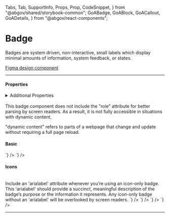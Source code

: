 
  Tabs,
  Tab,
  SupportInfo,
  Props,
  Prop,
  CodeSnippet,
} from "@abgov/shared/storybook-common";
  GoABadge,
  GoABlock,
  GoACallout,
  GoADetails,
} from "@abgov/react-components";

<Meta title="Components/Badge" />

# Badge

Badges are system driven, non-interactive, small labels
which display minimal amounts of information, system feedback, or states.

[Figma design component](https://www.figma.com/file/qWGWDvULAAZuVaDpXCRzqP/DS-Website?node-id=820%3A11807)

---

#### Properties

<Props showTabs={true}>
  <Prop
    name="type"
    type="success | important | information | emergency | dark | midtone | light"
    required={true}
    description="Define the context and colour of the badge"
  />
  <Prop
    name="icon"
    type="boolean"
    defaultValue="false"
    description="Include an icon in the badge"
  />
  <Prop name="content" type="string" description="Text label of the badge" />
  <Prop
    name="arialabel"
    type="string"
    lang="angular"
    defaultValue=""
    description="Accessible label"
  />
  <Prop
    name="ariaLabel"
    type="string"
    lang="react"
    defaultValue=""
    description="Accessible label"
  />
</Props>

<details>
  <summary>Additional Properties</summary>
  <Props showTabs={true}>
    <Prop
      name="mt"
      type="none | 3xs | 2xs | xs | s | m | l | xl | 2xl | 3xl | 4xl"
      defaultValue="none"
      description="Top margin"
    />
    <Prop
      name="mr"
      type="none | 3xs | 2xs | xs | s | m | l | xl | 2xl | 3xl | 4xl"
      defaultValue="none"
      description="Right margin"
    />
    <Prop
      name="mb"
      type="none | 3xs | 2xs | xs | s | m | l | xl | 2xl | 3xl | 4xl"
      defaultValue="none"
      description="Bottom margin"
    />
    <Prop
      name="ml"
      type="none | 3xs | 2xs | xs | s | m | l | xl | 2xl | 3xl | 4xl"
      defaultValue="none"
      description="Left margin"
    />
  </Props>
</details>

<br />
<GoACallout heading='Badge "role" attribute'>
  This badge component does not include the "role" attribute for better parsing
  by screen readers. As a result, it is not fully accessible in situations with
  dynamic content.
</GoACallout>

<GoADetails heading="What is dynamic content?">
  <p>
    "dynamic content" refers to parts of a webpage that change and update
    without requiring a full page reload.
  </p>
</GoADetails>

#### Basic

<Story name="Basic">
  <GoABlock gap="2xs">
    <GoABadge type="information" content="Information" />
    <GoABadge type="success" content="Success" />
    <GoABadge type="important" content="Important" />
    <GoABadge type="emergency" content="Emergency" />
    <GoABadge type="dark" content="Dark" />
    <GoABadge type="midtone" content="Midtone" />
    <GoABadge type="light" content="Light" />
  </GoABlock>
</Story>

<Tabs>
  <Tab label="Web Component" hidden={true}>
    <CodeSnippet
      lang="html"
      code={`
        <goa-badge type="information" content="Information" />
        <goa-badge type="success" content="Success" />
        <goa-badge type="important" content="Important" />
        <goa-badge type="emergency" content="Emergency" />
        <goa-badge type="dark" content="Dark" />
        <goa-badge type="midtone" content="Midtone" />
        <goa-badge type="light" content="Light" />
      `}
    />
  </Tab>
  <Tab label="Angular">
    <CodeSnippet
      lang="html"
      code={`
        <goa-badge type="information" content="Information"></goa-badge>
        <goa-badge type="success" content="Success"></goa-badge>
        <goa-badge type="important" content="Important"></goa-badge>
        <goa-badge type="emergency" content="Emergency"></goa-badge>
        <goa-badge type="dark" content="Dark"></goa-badge>
        <goa-badge type="midtone" content="Midtone"></goa-badge>
        <goa-badge type="light" content="Light"></goa-badge>
      `}
    />
  </Tab>
  <Tab label="React">
    <CodeSnippet
      lang="tsx"
      code={`
        <GoABadge type="information" content="Information" />
        <GoABadge type="success" content="Success" />
        <GoABadge type="important" content="Important" />
        <GoABadge type="emergency" content="Emergency" />
        <GoABadge type="dark" content="Dark" />
        <GoABadge type="midtone" content="Midtone" />
        <GoABadge type="light" content="Light" />
      `}
    />
  </Tab>
</Tabs>

#### Icons

<Story name="Icon">
  <GoABlock gap="2xs">
    <GoABadge type="information" icon ariaLabel="Information" />
    <GoABadge type="success" icon ariaLabel="Success" />
    <GoABadge type="important" icon ariaLabel="Important" />
    <GoABadge type="emergency" icon ariaLabel="Emergency" />
    <GoABadge type="dark" icon ariaLabel="Dark" />
    <GoABadge type="midtone" icon ariaLabel="Midtone" />
    <GoABadge type="light" icon ariaLabel="Light" />
  </GoABlock>
</Story>

<br />
<GoACallout type="important">
  Include an 'arialabel' attribute whenever you’re using an icon-only badge.
  This 'arialabel' should provide a succinct, meaningful description of the
  badge’s purpose or the information it represents. Any icon-only badge without
  an 'arialabel' will be overlooked by screen readers.
</GoACallout>

<Tabs>
  <Tab label="Web Component" hidden={true}>
    <CodeSnippet
      lang="html"
      code={`
        <goa-badge type="information" icon />
        <goa-badge type="success" icon />
        <goa-badge type="important" icon />
        <goa-badge type="emergency" icon />
        <goa-badge type="dark" icon />
        <goa-badge type="midtone" icon />
        <goa-badge type="light" icon />
      `}
    />
  </Tab>
  <Tab label="Angular">
    <CodeSnippet
      lang="html"
      code={`
        <goa-badge type="information" icon arialabel="Information"></goa-badge>
        <goa-badge type="success" icon arialabel="Success"></goa-badge>
        <goa-badge type="important" icon arialabel="Important"></goa-badge>
        <goa-badge type="emergency" icon arialabel="Emergency"></goa-badge>
        <goa-badge type="dark" icon arialabel="Dark"></goa-badge>
        <goa-badge type="midtone" icon arialabel="Midtone"></goa-badge>
        <goa-badge type="light" icon arialabel="Light"></goa-badge>
      `}
    />
  </Tab>
  <Tab label="React">
    <CodeSnippet
      lang="tsx"
      code={`
        <GoABadge type="information" icon ariaLabel="Information"/>
        <GoABadge type="success" icon ariaLabel="Success"/>
        <GoABadge type="important" icon ariaLabel="Important"/>
        <GoABadge type="emergency" icon ariaLabel="Emergency"/>
        <GoABadge type="dark" icon ariaLabel="Dark"/>
        <GoABadge type="midtone" icon ariaLabel="Midtone"/>
        <GoABadge type="light" icon ariaLabel="Light"/>
      `}
    />
  </Tab>
</Tabs>

<Story name="Text and Icon">
  <GoABlock gap="2xs">
    <GoABadge type="information" content="Information" icon />
    <GoABadge type="success" content="Success" icon />
    <GoABadge type="important" content="Important" icon />
    <GoABadge type="emergency" content="Emergency" icon />
    <GoABadge type="dark" content="Dark" icon />
    <GoABadge type="midtone" content="Midtone" icon />
    <GoABadge type="light" content="Light" icon />
  </GoABlock>
</Story>

<Tabs>
  <Tab label="Web Component" hidden={true}>
    <CodeSnippet
      lang="html"
      code={`
        <goa-badge type="information" content="Information" icon />
        <goa-badge type="success" content="Success" icon />
        <goa-badge type="important" content="Important" icon />
        <goa-badge type="emergency" content="Emergency" icon />
        <goa-badge type="dark" content="Dark" icon />
        <goa-badge type="midtone" content="Midtone" icon />
        <goa-badge type="light" content="Light" icon />
      `}
    />
  </Tab>
  <Tab label="Angular">
    <CodeSnippet
      lang="html"
      code={`
        <goa-badge type="information" content="Information" icon></goa-badge>
        <goa-badge type="success" content="Success" icon></goa-badge>
        <goa-badge type="important" content="Important" icon></goa-badge>
        <goa-badge type="emergency" content="Emergency" icon></goa-badge>
        <goa-badge type="dark" content="Dark" icon></goa-badge>
        <goa-badge type="midtone" content="Midtone" icon></goa-badge>
        <goa-badge type="light" content="Light" icon></goa-badge>
      `}
    />
  </Tab>
  <Tab label="React">
    <CodeSnippet
      lang="tsx"
      code={`
        <GoABadge type="information" content="Information" icon />
        <GoABadge type="success" content="Success" icon />
        <GoABadge type="important" content="Important" icon />
        <GoABadge type="emergency" content="Emergency" icon />
        <GoABadge type="dark" content="Dark" icon />
        <GoABadge type="midtone" content="Midtone" icon />
        <GoABadge type="light" content="Light" icon />
      `}
    />
  </Tab>
</Tabs>

---

<SupportInfo />
